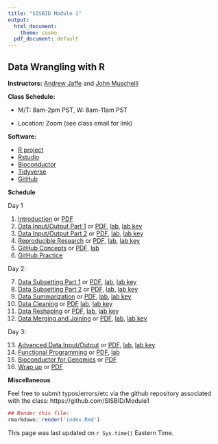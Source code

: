 ```yaml
---
title: "SISBID Module 1"
output:
  html_document:
    theme: cosmo
  pdf_document: default
---
```


## Data Wrangling with R

**Instructors:** [Andrew Jaffe](http://www.aejaffe.com/) and [John Muschelli](http://johnmuschelli.com/)

**Class Schedule:**

* M/T: 8am-2pm PST, W: 8am-11am PST

* Location: Zoom (see class email for link)

**Software:**

* [R project](http://www.r-project.org/)
* [Rstudio](http://www.rstudio.com/)
* [Bioconductor](http://bioconductor.org/)
* [Tidyverse](https://www.tidyverse.org/)
* [GitHub](https://github.com/)

<!--
**Resources:**

* [Rstudio Cloud Class Project Homepage](https://rstudio.cloud/spaces/21228/projects)
* [Rstudio's cheatsheets](http://www.rstudio.com/resources/cheatsheets/) 
* [R for Data Science](http://r4ds.had.co.nz/)
* [JHU Cloud-Based Data Science](https://leanpub.com/universities/set/jhu/cloud-based-data-science)
* [Git for Humans](https://speakerdeck.com/alicebartlett/git-for-humans)
* [GitHub Labs](https://lab.github.com/)
* [swirl](http://swirlstats.com/)
* [Datacamp](http://datacamp.com/)

Please read this to setup your installation of R, git, and install required R packages
https://github.com/SISBID/Module1/blob/gh-pages/getting_started.md
--> 

**Schedule**

Day 1

1. [Introduction](https://docs.google.com/presentation/d/1-j8KAkDUiYWoTpuSaRZqUBE47LhZVThicjSHPWEXGVQ/edit?usp=sharing) or [PDF](lecture_notes/sisbid_intro_2020.pdf)
2. [Data Input/Output Part 1](lecture_notes/Data_IO_Part1.html) or [PDF](lecture_notes/Data_IO_Part1.pdf), [lab](labs/data-io-lab-part1.Rmd), [lab key](labs/data-io-lab-part1-key.Rmd)
3. [Data Input/Output Part 2](lecture_notes/Data_IO_Part2.html) or [PDF](lecture_notes/Data_IO_Part2.pdf), [lab](labs/data-io-lab-part1.Rmd), [lab key](labs/data-io-lab-part2-key.Rmd)
4. [Reproducible Research](https://docs.google.com/presentation/d/1OAUbr-41EgwlSq0ZB-Edj_e0ix5I13pM3C_dfQ-W-Gw/edit?usp=sharing) or [PDF](lecture_notes/sisbid_rep_research_2020.pdf), [lab](labs/rmarkdown-lab.Rmd), [lab key](labs/rmarkdown-lab-key.Rmd)
5. [GitHub Concepts](https://docs.google.com/presentation/d/1wCJnKaYbtw9_U3AFoHbWWcTfh3oVZxqHD_N9o_eRQhA/edit?usp=sharing) or [PDF](lecture_notes/sisbid_github_2020.pdf), [lab](https://lab.github.com/githubtraining/introduction-to-github)
6. [GitHub Practice](labs/github-lab.md)

Day 2: 

7. [Data Subsetting Part 1](lecture_notes/Data_Subsetting_Part1.html) or [PDF](lecture_notes/Data_Subsetting_Part1.pdf), [lab](labs/data-subsetting-lab-part1.Rmd), [lab key](labs/data-subsetting-lab-part2-key.Rmd)
8. [Data Subsetting Part 2](lecture_notes/Data_Subsetting_Part2.html) or [PDF](lecture_notes/Data_Subsetting_Part2.pdf), [lab](labs/data-subsetting-lab-part2.Rmd), [lab key](labs/data-subsetting-lab-part2-key.Rmd)
9. [Data Summarization](lecture_notes/Data_Summarization.html) or [PDF](lecture_notes/Data_Summarization.pdf), [lab](labs/data-summarization-lab.Rmd), [lab key](labs/data-summarization-lab-key.Rmd)
10. [Data Cleaning](lecture_notes/Data_Cleaning.html) or [PDF](lecture_notes/Data_Cleaning.pdf) [lab](labs/data-cleaning-lab.Rmd), [lab key](labs/data-cleaning-lab-key.Rmd)
11. [Data Reshaping](lecture_notes/Data_Reshaping.html) or [PDF](lecture_notes/Data_Reshaping.pdf), [lab](labs/data-reshaping-lab.Rmd), [lab key](labs/data-reshaping-lab-key.Rmd)
12. [Data Merging and Joining](lecture_notes/Merging_Join.html) or [PDF](lecture_notes/Merging_Join.pdf), [lab](labs/merging-lab.Rmd), [lab key ](labs/merging-lab-key.Rmd)

Day 3: 

13. [Advanced Data Input/Output](lecture_notes/Advanced_Data_IO.html) or [PDF](lecture_notes/Advanced_Data_IO.pdf), [lab](labs/advanced-io-lab.Rmd),  [lab key](labs/advanced-io-lab-key.Rmd)
14. [Functional Programming](lecture_notes/Functional_Programming.html) or [PDF](lecture_notes/Functional_Programming.pdf), [lab](labs/functional-program-lab.Rmd)
15. [Bioconductor for Genomics](lecture_notes/Bioconductor_intro.html) or [PDF](lecture_notes/Bioconductor_intro.pdf)
16. [Wrap up](https://docs.google.com/presentation/d/1DIEOk6JMF9pPpFhvoI9Mv8yDdSZsehvqI_5K34VPN1o/edit?usp=sharing) or [PDF](lecture_notes/sisbid_wrap_up_2020.pdf)

<!--

| Day  | Date  |  Session | Resources  |  Description |
|----|------------|--------------|---------------------|--------------------------------------|
| 1 | 2019-07-15 | 8:30AM - 10:00AM |[Welcome and motivation](https://docs.google.com/presentation/d/109XPCQZXyooZQia33Lp0jpZxtWg5hCHw0LdnBedozwY/edit?usp=sharing), [PDF](lecture_notes/sisbid_intro.pdf)|Why you're here|
| 1 | 2019-07-15 | 8:30AM - 10:00AM | [Who assessment](https://bit.ly/2xLMh7l) | Who is here|
| 1 | 2019-07-15 | 8:30AM - 10:00AM | [Skills assessment](https://bit.ly/2YUy4B0), [Skills Notebook](labs/skills_notebook.Rmd) | What do we already know?|
| 1 | 2019-07-15 | 8:30AM - 10:00AM |[Data brainstorming](https://bit.ly/2LXhVap) | What data do we know about?|
|1 | --- | 10:00AM - 10:30AM | Break | --- |
|1 | 2019-07-15 | 10:30AM - 12:00PM | [Rep. Research/Version Control](https://docs.google.com/presentation/d/1JssHYRDGWM6L7hFtgs5XrBBUFvWHh8aHlTGotRIFs9Q/edit?usp=sharing) [PDF](lecture_notes/sisbid_intro.pdf)| Getting organized |
|1 | 2019-07-15 | 10:30AM - 12:00PM | [Git Course](https://www.katacoda.com/courses/git) | How to try git|
|1 | --- | 12:00PM - 1:30PM | Lunch | --- |
|1 | 2019-07-15 | 1:30PM - 3:00PM | [Install Git/Github](http://stat545.com/git00_index.html) | How to install git/github|
|1 | 2019-07-15 | 1:30PM - 3:00PM | [Github lab](labs/github-lab.md) | Practicing git/github|
|1 | --- | 3:00PM - 3:30PM | Break | --- |
|1 | 2019-07-15 | 3:30PM - 5:00PM | [Data I/O](lecture_notes/Data_IO_and_structure.html), [PDF](lecture_notes/Data_IO_and_structure.pdf) | Data import and classes |
|1 | 2019-07-15 | 3:30PM - 5:00PM | [Import Lab](labs/data-io-lab.Rmd), [Import Key](labs/data-io-lab-key.html) |---|
|----|------------|--------------|---------------------|--------------------------------------|
|2 | 2019-07-16 | 8:30AM - 10:00AM |[Subsetting](lecture_notes/Subsetting_Data_in_R.html), [PDF](lecture_notes/Subsetting_Data_in_R.pdf), [Lab](labs/subsetting-data-lab.Rmd),[Key](labs/subsetting-data-lab-key.Rmd)|How to select data|
|2 | --- | 10:00AM - 10:30AM | Break | --- |
|2 | 2019-7-16 | 10:30AM - 12:00PM | [Advanced data IO](https://docs.google.com/presentation/d/1K-TxNcPg1qugUABMH5LATh2AqBPLVTplLfQ8aBUasD0/edit?usp=sharing),[PDF](lecture_notes/sisbid-advanced-io.pdf) [Lab](labs/web-api-lab.Rmd) | Different ways of accessing big data|
|2 | --- | 12:00PM - 1:30PM | Lunch| --- |
|2 | 2019-07-16 | 12:00PM - 1:30PM | [Cleaning data](lecture_notes/Data_Cleaning.html), [PDF](lecture_notes/Data_Cleaning.pdf),[Lab](labs/data-cleaning-lab.Rmd), [Key](labs/data-cleaning-lab-key.html)| Cleaning Data |
|2 | --- | 3:00PM - 3:30PM | Break | --- |
|2 | 2019-07-16 | 3:30PM-5:00PM | [Manipulation/Summarization](https://docs.google.com/presentation/d/1YI91J4sDsIFC48PXJcpU1e_ICfT4qnNrh_zlK4GpSNw/edit?usp=sharing) [PDF](lecture_notes/sisbid-manipulation.pdf)| 
|----|------------|--------------|---------------------|--------------------------------------|
|3 | 2019-07-17 | 8:30AM-10:00AM | [Databases](https://docs.google.com/presentation/d/11vCz5KrS2uKhr1rOlmeVzXGslkz5IKoEjgMTgpaK5ds/edit?usp=sharing) [Reshaping](lecture_notes/Manipulating_Data_in_R.html),[PDF](lecture_notes/Manipulating_Data_in_R.pdf), [Lab](labs/Manipulating_Data_in_R_Lab.Rmd), [Key](labs/Manipulating_Data_in_R_Lab_Key.html) |  |
|3 | --- | 3:00PM - 3:30PM | Break | --- |
|3 | 2019-07-17 | 10:30AM-12:00PM | [Big Data "Tricks"](lecture_notes/Big_Data_Tricks.html), [PDF](lecture_notes/R_Big_Data_Tricks.pdf),[Cloud](https://rstudio.cloud/spaces/21228/project/415321) |   | 
|3 | 2019-07-17 | 10:30AM-12:00PM |  [Slides](https://docs.google.com/presentation/d/1L2bK_4zEvvbOoPzo2g-mGXlugXjCEi-QIui8DgAUpvQ/edit?usp=sharing) [lab](labs/final_lab.Rmd) | Putting it all together  | 
<!--|3 | 2019-07-17 | 1:30PM-3:00PM | [Project](labs/data-cleaning-lab.Rmd), [Key](labs/data-cleaning-lab-key.Rmd) |   |  -->

**Miscellaneous**

Feel free to submit typos/errors/etc via the github repository associated with the class: 
https://github.com/SISBID/Module1

```r
## Render this file:
rmarkdown::render('index.Rmd')
```

This page was last updated on `r Sys.time()` Eastern Time.
